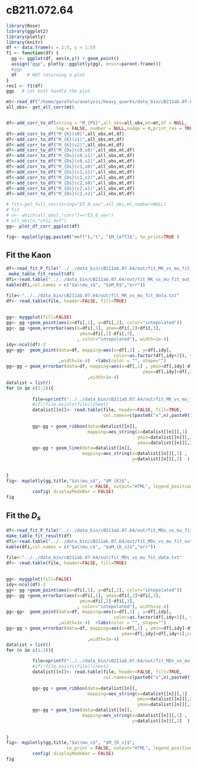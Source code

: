 # cB211.072.64


```r
library(Rose)
library(ggplot2)
library(plotly)
library(knitr)
df <- data.frame(x = 1:5, y = 1:5)    
f1 <- function(df) {
  gg <- ggplot(df, aes(x,y)) + geom_point()
  assign("ggp", plotly::ggplotly(gg), envir=parent.frame())
  #ggp
  df    # NOT returning a plot
}
res1 <- f1(df)
ggp   # Let knit handle the plot
```

```r

mt<-read_df("/home/garofalo/analysis/heavy_quarks/data_bin/cB211ab.07.64/out/bin_cB211ab.07.64_output")
all_obs<- get_all_corr(mt)


df<-add_corr_to_df(string = "M_{PS}",all_obs=all_obs,mt=mt,df = NULL,
                   log = FALSE, number = NULL,nudge = 0,print_res = TRUE)
df<-add_corr_to_df("M_{K}(s0)",all_obs,mt,df)
df<-add_corr_to_df("M_{K}(s1)",all_obs,mt,df)
df<-add_corr_to_df("M_{K}(s2)",all_obs,mt,df)
df<-add_corr_to_df("M_{Ds}(c0,s0)",all_obs,mt,df)
df<-add_corr_to_df("M_{Ds}(c0,s1)",all_obs,mt,df)
df<-add_corr_to_df("M_{Ds}(c0,s2)",all_obs,mt,df)
df<-add_corr_to_df("M_{Ds}(c1,s0)",all_obs,mt,df)
df<-add_corr_to_df("M_{Ds}(c1,s1)",all_obs,mt,df)
df<-add_corr_to_df("M_{Ds}(c1,s2)",all_obs,mt,df)
df<-add_corr_to_df("M_{Ds}(c2,s0)",all_obs,mt,df)
df<-add_corr_to_df("M_{Ds}(c2,s1)",all_obs,mt,df)
df<-add_corr_to_df("M_{Ds}(c2,s2)",all_obs,mt,df)

# fit<-get_full_res(string="E3_0_vev",all_obs,mt,number=NULL)
# fit
# n<- which(all_obs[,"corr"]=="E3_0_vev")
# all_obs[n,"chi2.dof"]
gg<- plot_df_corr_ggplot(df)

fig<- myplotly(gg,paste0("meff"),"t", "$M_{eff}$", to_print=TRUE )

```

## Fit the Kaon

```r
df<-read_fit_P_file("../../data_bin/cB211ab.07.64/out/fit_MK_vs_mu_fit_P.dat")
 make_table_fit_result(df)
dfi<-read.table("../../data_bin/cB211ab.07.64/out/fit_MK_vs_mu_fit_out_n0_MK_interpolated.txt")
kable(dfi,col.names = c("$a\\mu_s$", "$aM_K$","err"))
```

```r
file<-"../../data_bin/cB211ab.07.64/out/fit_MK_vs_mu_fit_data.txt"
df<- read.table(file, header=FALSE, fill=TRUE)
        
        
gg<- myggplot(fill=FALSE)
gg<- gg +geom_point(aes(x=dfi[,1], y=dfi[,2], color="intepolated"))      
gg<- gg +geom_errorbar(aes(x=dfi[,1], ymax=dfi[,2]+dfi[,3],
                            ymin=dfi[,2]-dfi[,3],
                           , color="intepolated"), width=1e-4)      
idy<-ncol(df)-2
gg<-gg+  geom_point(data=df, mapping=aes(x=df[,1] , y=df[,idy],
                                         color=as.factor(df[,idy+2]), shape=as.factor(df[,idy+2])) 
                    ,width=1e-4)  +labs(color = "", shape="")
gg<-gg + geom_errorbar(data=df, mapping=aes(x=df[,1] , ymin=df[,idy]-df[,idy+1],
                                                    ymax=df[,idy]+df[,idy+1],color=as.factor(df[,idy+2]),shape=as.factor(df[,idy+2]) ) 
                               ,width=1e-4)
datalist = list()
for (n in c(1:1)){
          
          file=sprintf("../../data_bin/cB211ab.07.64/out/fit_MK_vs_mu_fit_out_n%d_amu.txt",n-1)
          #if(!file.exists(file)){next}
          datalist[[n]]<- read.table(file, header=FALSE, fill=TRUE,   
                                     col.names=c(paste0("x",n),paste0("fit",n),paste0("fiterr",n)))
          
          gg<-gg + geom_ribbon(data=datalist[[n]], 
                               mapping=aes_string(x=datalist[[n]][,1] ,
                                                  ymin=datalist[[n]][,2]-datalist[[n]][,3],
                                                  ymax=datalist[[n]][,2]+datalist[[n]][,3]),alpha=0.5, fill="red")
          gg<-gg + geom_line(data=datalist[[n]],
                             mapping=aes_string(x=datalist[[n]][,1] ,
                                                y=datalist[[n]][,2]  ),color="red" )
          
        
}
fig<- myplotly(gg,title,"$a\\mu_s$", "$M_{K}$",
                       to_print = FALSE, output="HTML", legend_position = c(0.8,0.1)) %>%
          config( displayModeBar = FALSE)    
fig
```



## Fit the $D_s$

```r
df<-read_fit_P_file("../../data_bin/cB211ab.07.64/out/fit_MDs_vs_mu_fit_P.dat")
make_table_fit_result(df)
dfi<-read.table("../../data_bin/cB211ab.07.64/out/fit_MDs_vs_mu_fit_out_n0_MDs_interpolated.txt")
kable(dfi,col.names = c("$a\\mu_c$", "$aM_{D_s}$","err"))
```

```r
file<-"../../data_bin/cB211ab.07.64/out/fit_MDs_vs_mu_fit_data.txt"
df<- read.table(file, header=FALSE, fill=TRUE)
        
        
gg<- myggplot(fill=FALSE)
idy<-ncol(df)-2
gg<- gg +geom_point(aes(x=dfi[,1], y=dfi[,2], color="intepolated"))      
gg<- gg +geom_errorbar(aes(x=dfi[,1], ymax=dfi[,2]+dfi[,3],
                            ymin=dfi[,2]-dfi[,3],
                           , color="intepolated"), width=1e-4)      
gg<-gg+  geom_point(data=df, mapping=aes(x=df[,1] , y=df[,idy],
                                         color=as.factor(df[,idy+2]), shape=as.factor(df[,idy+2])) 
                    ,width=1e-4)  +labs(color = "", shape="")
gg<-gg + geom_errorbar(data=df, mapping=aes(x=df[,1] , ymin=df[,idy]-df[,idy+1],
                                            ymax=df[,idy]+df[,idy+1],color=as.factor(df[,idy+2]),shape=as.factor(df[,idy+2]) ) 
                               ,width=1e-4)
datalist = list()
for (n in c(1:3)){
          
          file=sprintf("../../data_bin/cB211ab.07.64/out/fit_MDs_vs_mu_fit_out_n0_amuc_%d.txt",n-1)
          #if(!file.exists(file)){next}
          datalist[[n]]<- read.table(file, header=FALSE, fill=TRUE,   
                                     col.names=c(paste0("x",n),paste0("fit",n),paste0("fiterr",n)))
          
          gg<-gg + geom_ribbon(data=datalist[[n]], 
                               mapping=aes_string(x=datalist[[n]][,1] ,
                                                  ymin=datalist[[n]][,2]-datalist[[n]][,3],
                                                  ymax=datalist[[n]][,2]+datalist[[n]][,3]),alpha=0.5, fill="red")
          gg<-gg + geom_line(data=datalist[[n]],
                             mapping=aes_string(x=datalist[[n]][,1] ,
                                                y=datalist[[n]][,2]  ),color="red" )
          
        
}
fig<- myplotly(gg,title,"$a\\mu_c$", "$M_{D_s}$",
                       to_print = FALSE, output="HTML", legend_position = c(0.8,0.9)) %>%
          config( displayModeBar = FALSE)    
fig
```